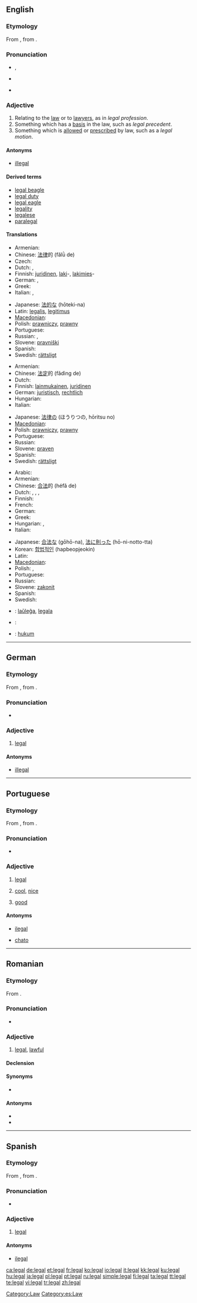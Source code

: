 ==English==

{{rank|winter|expect|nation|964|legal|spread|enter|consider}}

===Etymology===
From {{etyl|la}} {{term|legalis|lēgālis|legal|lang=la}}, from {{term|lex|lēx|law|lang=la}}.

===Pronunciation===
* {{a|RP}} {{IPA|/liː.ɡəl/}}, {{SAMPA|/li:g.@l/}}
*: {{rhymes|iːɡəl}}
* {{a|US}} {{IPA|/ligəl/}}
* {{audio|en-us-legal.ogg|Audio (US)}}

===Adjective===
{{en-adj}}

# Relating to the [[law]] or to [[lawyer]]s, as in ''legal profession''.
# Something which has a [[basis]] in the law, such as ''legal precedent''.
# Something which is [[allow]]ed or [[prescribe]]d by law, such as a ''legal motion''.

====Antonyms====
* {{sense|allowed}} [[illegal]]

====Derived terms====
* [[legal beagle]]
* [[legal duty]]
* [[legal eagle]]
* [[legality]]
* [[legalese]]
* [[paralegal]]

====Translations====
{{trans-top|relating to the law or to lawyers}}
* Armenian: {{t|hy|իրավական|tr=iravakan|sc=Armn|xs=Armenian}}
* Chinese: [[法律]]的 (fǎlǜ de)
* Czech: {{t-|cs|právní}}
* Dutch: {{t+|nl|juridisch}}, {{t+|nl|recht|alt=rechts-}}
* Finnish: [[juridinen]], [[laki]]-, [[lakimies]]-
* German: {{t+|de|juristisch}}, {{t-|de|rechtlich}}
* Greek: {{t+|el|νομικός|sc=Grek}}
* Italian: {{t+|it|legale}}, {{t+|it|giuridico}}
{{trans-mid}}
* Japanese: [[法的な]] (hōteki-na)
* Latin: [[legalis]], [[legitimus]]
* [[Macedonian]]: {{t|mk|правен|m|tr=práven|sc=Cyrl|xs=Macedonian}}
* Polish: [[prawniczy]], [[prawny]]
* Portuguese: {{t+|pt|legal}}
* Russian: {{t+|ru|юридический|tr=juridíčeskij|sc=Cyrl}}, {{t|ru|правовой|tr=pravovój|sc=Cyrl}}
* Slovene: [[pravniški]]
* Spanish: {{t-|es|legal}}
* Swedish: [[rättsligt]]
{{trans-bottom}}

{{trans-top|something which has a basis in the law}}
* Armenian: {{t|hy|իրավական|tr=iravakan|sc=Armn|xs=Armenian}}
* Chinese: [[法定]]的 (fǎdìng de)
* Dutch: {{t+|nl|juridisch}}
* Finnish: [[lainmukainen]], [[juridinen]]
* German: [[juristisch]], [[rechtlich]]
* Hungarian: {{t+|hu|törvényes}}
* Italian: {{t+|it|legale}}
{{trans-mid}}
* Japanese: [[法律]]の (ほうりつの, hōritsu no)
* [[Macedonian]]: {{t|mk|законски|m|tr=zákonski|sc=Cyrl|xs=Macedonian}}
* Polish: [[prawniczy]], [[prawny]]
* Portuguese: {{t+|pt|legal}}
* Russian: {{t|ru|правомерный|tr=pravomérnyj|sc=Cyrl}}
* Slovene: [[praven]]
* Spanish: {{t-|es|legal}}
* Swedish: [[rättsligt]]
{{trans-bottom}}

{{trans-top|something which is allowed or prescribed by law}}
* Arabic: {{Arab|[[قانوني]]}} {{IPAchar|(qanūniy)}}
* Armenian: {{t|hy|օրինական|tr=òrinakan|sc=Armn|xs=Armenian}}
* Chinese: [[合法]]的 (héfǎ de)
* Dutch: {{t+|nl|wettelijk}}, {{t-|nl|legaal}}, {{t+|nl|wettig}}, {{t|nl|legitiem}}
* Finnish: {{t+|fi|laillinen}}
* French: {{t+|fr|légal}}
* German: {{t+|de|legal}}
* Greek: {{t+|el|νόμιμος|sc=Grek}}
* Hungarian: {{t+|hu|jogi}}, {{t+|hu|törvényes}}
* Italian: {{t+|it|legale}}
{{trans-mid}}
* Japanese: [[合法な]] (gōhō-na), [[法]][[に]][[則る|則っ]][[た]] (hō-ni-notto-tta)
* Korean: [[합법적인]] (hapbeopjeokin)
* Latin: {{t+|la|legitimus}}
* [[Macedonian]]: {{t|mk|законски|m|tr=zákonski|sc=Cyrl|xs=Macedonian}}
* Polish: {{t+|pl|legalny}}, {{t+|pl|prawny}}
* Portuguese: {{t+|pt|legal}}
* Russian: {{t|ru|законный|tr=zakónnyj|sc=Cyrl}}
* Slovene: [[zakonit]]
* Spanish: {{t-|es|legal}}
* Swedish: {{t+|sv|laglig}}
{{trans-bottom}}

{{checktrans-top}}
* {{ttbc|Esperanto}}: [[laŭleĝa]], [[legala]]
* {{ttbc|Interlingua}}: {{t-|ia|legal|xs=Interlingua}}
* {{ttbc|Indonesian}}: [[hukum]]
{{trans-bottom}}

[[Category:Law]]

----

==German==

===Etymology===
From {{etyl|la|de}} {{term|legalis|lēgālis|legal|lang=la}}, from {{term|lex|lēx|law|lang=la}}.

===Pronunciation===
* {{IPA|lang=de|[leˈɡaːl]}}

===Adjective===
{{infl|de|adjective}}

# [[legal#English|legal]]

====Antonyms====
* [[illegal]]

----

==Portuguese==

===Etymology===
From {{etyl|la|pt}} {{term|legalis|lēgālis|legal|lang=la}}, from {{term|lex|lēx|law|lang=la}}.

===Pronunciation===
* {{IPA|/leˈgaw/|lang=pt}}

===Adjective===
{{pt-adj-mf|pl=legais}}

# [[legal#English|legal]]
# {{familiar|lang=pt}} [[cool]], [[nice]] {{i|person}}
# {{familiar|lang=pt}} [[good]] {{i|thing}}

====Antonyms====
* {{sense|legal}} [[ilegal]]
* {{sense|cool}} [[chato]]

----

==Romanian==

===Etymology===
From {{etyl|fr|ro}} {{term|légal|lang=fr}}.

===Pronunciation===
* {{IPA|/leˈgal/|lang=ro}}

===Adjective===
{{ro-adj|4}}

# [[#English|legal]], [[lawful]]

====Declension====
{{ro-adj-4}}

====Synonyms====
* {{l|ro|licit}}

====Antonyms====
* {{l|ro|ilegal}}
* {{l|ro|ilicit}}

----

==Spanish==

===Etymology===
From {{etyl|la}} {{term|legalis|lang=la}}, from {{term|lex||law|lang=la}}.

===Pronunciation===
* {{IPA|/le'gal/|lang=es}}

===Adjective===
{{es-adj|pl=legales}}

# [[#English|legal]]

====Antonyms====
* [[ilegal]]

[[Category:es:Law]]

[[ca:legal]]
[[de:legal]]
[[et:legal]]
[[fr:legal]]
[[ko:legal]]
[[io:legal]]
[[it:legal]]
[[kk:legal]]
[[ku:legal]]
[[hu:legal]]
[[ja:legal]]
[[pl:legal]]
[[pt:legal]]
[[ru:legal]]
[[simple:legal]]
[[fi:legal]]
[[ta:legal]]
[[tt:legal]]
[[te:legal]]
[[vi:legal]]
[[tr:legal]]
[[zh:legal]]